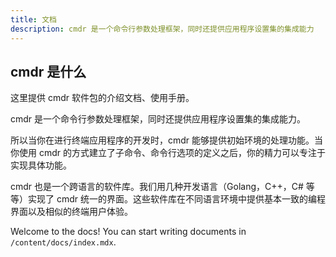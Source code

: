 ```yaml
---
title: 文档
description: cmdr 是一个命令行参数处理框架，同时还提供应用程序设置集的集成能力
---
```


## cmdr 是什么

这里提供 cmdr 软件包的介绍文档、使用手册。

cmdr 是一个命令行参数处理框架，同时还提供应用程序设置集的集成能力。

所以当你在进行终端应用程序的开发时，cmdr 能够提供初始环境的处理功能。当你使用 cmdr 的方式建立了子命令、命令行选项的定义之后，你的精力可以专注于实现具体功能。

cmdr 也是一个跨语言的软件库。我们用几种开发语言（Golang，C++，C# 等等）实现了 cmdr 统一的界面。这些软件库在不同语言环境中提供基本一致的编程界面以及相似的终端用户体验。

Welcome to the docs! You can start writing documents in `/content/docs/index.mdx`.
